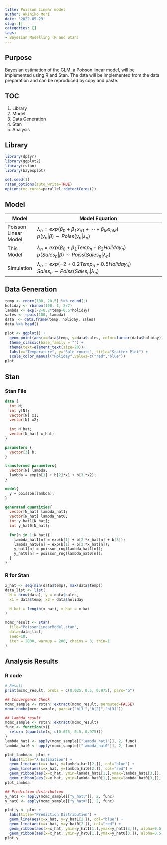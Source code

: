 ```yaml
---
title: Poisson Linear model
author: Akihiko Mori
date: '2022-05-29'
slug: []
categories: []
tags: 
- Bayesian Modelling (R and Stan)
---
```


## Purpose
Bayesian estimation of the GLM, a Poisson linear model, will be implemented using R and Stan.
The data will be implemented from the data preparation and can be reproduced by copy and paste.

## TOC
1. Library
2. Model
3. Data Generation
4. Stan
5. Analysis

## Library
```r
library(dplyr)
library(ggplot2)
library(rstan)
library(bayesplot)

set.seed(1)
rstan_options(auto_write=TRUE)
options(mc.cores=parallel::detectCores())
```

## Model
| Model | Model Equation |
|-------|----------------------------------|
| Poisson Linear Model | $\lambda_n=exp\left(\beta_0+\beta_1x_{n1}+\cdots +\beta_{M}x_{nM}\right)$ <br />$p\left(y_n | \beta\right) \sim Poiss\left(y_n|\lambda_n\right)$<br /> |
| This Model          | $\lambda_n=exp\left(\beta_0+\beta_1Temp_n+\beta_2Holiday_n\right)$ <br />$p\left(Sales_n | \beta\right) \sim Poiss\left(Sales_n | \lambda_n\right)$<br />   |
| Simulation          |$\lambda_n=exp\left(-2+0.2Temp_n+0.5Holiday_n\right)$ <br />$Sales_n \sim Poiss\left(Sales_n | \lambda_n\right)$<br /> |

## Data Generation
```r
temp <- rnorm(100, 20,5) %>% round(1) 
holiday <- rbinom(100, 1, 2/7)
lambda <- exp(-2+0.2*temp+0.5*holiday)
sales <- rpois(100, lambda)
data　<- data.frame(temp, holiday, sales)
data %>% head()

plot <- ggplot() +
  geom_point(aes(x=data$temp, y=data$sales, color=factor(data$holiday))) + 
  theme_classic(base_family = "") +
  theme(text=element_text(size=20))+
  labs(x="Temperature", y="Sale counts", title="Scatter Plot") +
  scale_color_manual("Holiday",values=c("red","blue"))
plot
```

## Stan
### Stan File
```stan
data {
  int N;
  int y[N];
  vector[N] x1;
  vector[N] x2;
  
  int N_hat;
  vector[N_hat] x_hat;
}

parameters {
  vector[3] b;
}

transformed parameters{
  vector[N] lambda;
  lambda = exp(b[1] + b[2]*x1 + b[3]*x2);
}

model{
  y ~ poisson(lambda);
}

generated quantities{
  vector[N_hat] lambda_hat1;
  vector[N_hat] lambda_hat0;
  int y_hat1[N_hat];
  int y_hat0[N_hat];
  
  for(n in 1:N_hat){
    lambda_hat1[n] = exp(b[1] + b[2]*x_hat[n] + b[3]);
    lambda_hat0[n] = exp(b[1] + b[2]*x_hat[n]);
    y_hat1[n] = poisson_rng(lambda_hat1[n]);
    y_hat0[n] = poisson_rng(lambda_hat0[n]);
  }
}
```


### R for Stan
```r
x_hat <- seq(min(data$temp), max(data$temp))
data_list <- list(
  N = nrow(data), y = data$sales,
  x1 = data$temp, x2 = data$holiday,
  
  N_hat = length(x_hat), x_hat = x_hat
)

mcmc_result <- stan(
  file="PoissonLinearModel.stan",
  data=data_list,
  seed=10,
  iter = 2000, warmup = 200, chains = 3, thin=1
)
```

## Analysis Results
### R code
```r
# Result
print(mcmc_result, probs = c(0.025, 0.5, 0.975), pars="b")

## Convergence Check
mcmc_sample <- rstan::extract(mcmc_result, permuted=FALSE)
mcmc_combo(mcmc_sample, pars=c("b[1]","b[2]","b[3]"))

## lambda result
mcmc_sample <- rstan::extract(mcmc_result)
func <- function(x){
  return (quantile(x, c(0.025, 0.5, 0.975)))
}
lambda_hat1 <- apply(mcmc_sample[["lambda_hat1"]], 2, func)
lambda_hat0 <- apply(mcmc_sample[["lambda_hat0"]], 2, func)

plot_lambda<- plot + 
  labs(title="λ Estimation") +
  geom_line(aes(x=x_hat, y=lambda_hat1[2,]), col="blue") + 
  geom_line(aes(x=x_hat, y=lambda_hat0[2,]), col="red") +
  geom_ribbon(aes(x=x_hat, ymin=lambda_hat1[1,],ymax=lambda_hat1[3,]), alpha=0.5, fill="gray", col="blue")+
  geom_ribbon(aes(x=x_hat, ymin=lambda_hat0[1,],ymax=lambda_hat0[3,]), alpha=0.5, fill="gray", col="red")
plot_lambda

## Prediction distribution
y_hat1 <- apply(mcmc_sample[["y_hat1"]], 2, func)
y_hat0 <- apply(mcmc_sample[["y_hat0"]], 2, func)

plot_y <- plot + 
  labs(title="Prediction Distribution") +
  geom_line(aes(x=x_hat, y=y_hat1[2,]), col="blue") + 
  geom_line(aes(x=x_hat, y=y_hat0[2,]), col="red") +
  geom_ribbon(aes(x=x_hat, ymin=y_hat1[1,],ymax=y_hat1[3,]), alpha=0.5, fill="gray", col="blue")+
  geom_ribbon(aes(x=x_hat, ymin=y_hat0[1,],ymax=y_hat0[3,]), alpha=0.5, fill="gray", col="red")
plot_y
```